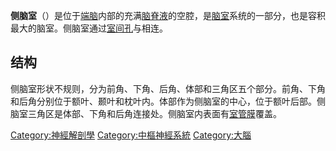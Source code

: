 {{Unreferenced|time=2022-04-25T11:34:16+00:00}}
{{Infobox brain
| Name            = 侧脑室
| Latin           = ventriculus lateralis
| Image           = Gray734.png
| Caption         = 侧脑室与大脑表面的相对位置 
| Image2          = Lateral ventricle small.gif
| Caption2        = 侧脑室的三维位置  
| IsPartOf        =
| Components      =
| Artery          =
| Vein            =
<!--
| GraySubject     = 189 
| GrayPage        = 829 
| BrainInfoType   = hier
| BrainInfoNumber = 191
| MeshName        = Lateral+Ventricles
| MeshNumber      = A08.186.211.276.650
-->
}}
'''侧脑室'''（{{lang-en|lateral ventricles}}）是位于[[端脑|端脑]]内部的充满[[脑脊液|脑脊液]]的空腔，是[[脑室|脑室]]系统的一部分，也是容积最大的脑室。侧脑室通过[[室间孔|室间孔]]与{{le|第三脑室|Third ventricle}}相连。
==结构==
侧脑室形状不规则，分为前角、下角、后角、体部和三角区五个部分。前角、下角和后角分别位于额叶、颞叶和枕叶内。体部作为侧脑室的中心，位于额叶后部。侧脑室三角区是体部、下角和后角连接处。侧脑室内表面有[[室管膜|室管膜]]覆盖。

[[Category:神經解剖學|Category:神經解剖學]]
[[Category:中樞神經系統|Category:中樞神經系統]]
[[Category:大腦|Category:大腦]]